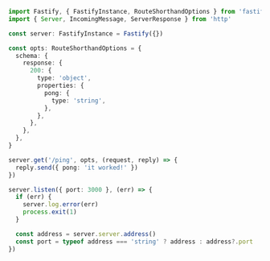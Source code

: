 ```ts
import Fastify, { FastifyInstance, RouteShorthandOptions } from 'fastify'
import { Server, IncomingMessage, ServerResponse } from 'http'

const server: FastifyInstance = Fastify({})

const opts: RouteShorthandOptions = {
  schema: {
    response: {
      200: {
        type: 'object',
        properties: {
          pong: {
            type: 'string',
          },
        },
      },
    },
  },
}

server.get('/ping', opts, (request, reply) => {
  reply.send({ pong: 'it worked!' })
})

server.listen({ port: 3000 }, (err) => {
  if (err) {
    server.log.error(err)
    process.exit(1)
  }

  const address = server.server.address()
  const port = typeof address === 'string' ? address : address?.port
})
```
